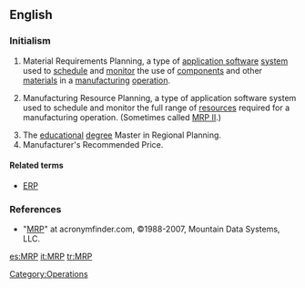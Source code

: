 ==English==

===Initialism===
{{infl|en|initialism}}

# {{computing|operations}} Material Requirements Planning, a type of [[application software]] [[system]] used to [[schedule]] and [[monitor]] the use of [[component]]s and other [[material]]s in a [[manufacturing]] [[operation]].
#{{computing|operations}} Manufacturing Resource Planning, a type of application software system used to schedule and monitor the full range of [[resources]] required for a manufacturing operation. (Sometimes called [[MRP II]].)
#The [[educational]] [[degree]] Master in Regional Planning.
#Manufacturer's Recommended Price.

====Related terms====
*{{sense|Manufacturing Resource Planning}} [[ERP]]

===References===
*"[http://www.acronymfinder.com/af-query.asp?Acronym=MRP&p=dict MRP]" at acronymfinder.com, ©1988-2007, Mountain Data Systems, LLC.

[[Category:Operations]]

[[es:MRP]]
[[it:MRP]]
[[tr:MRP]]